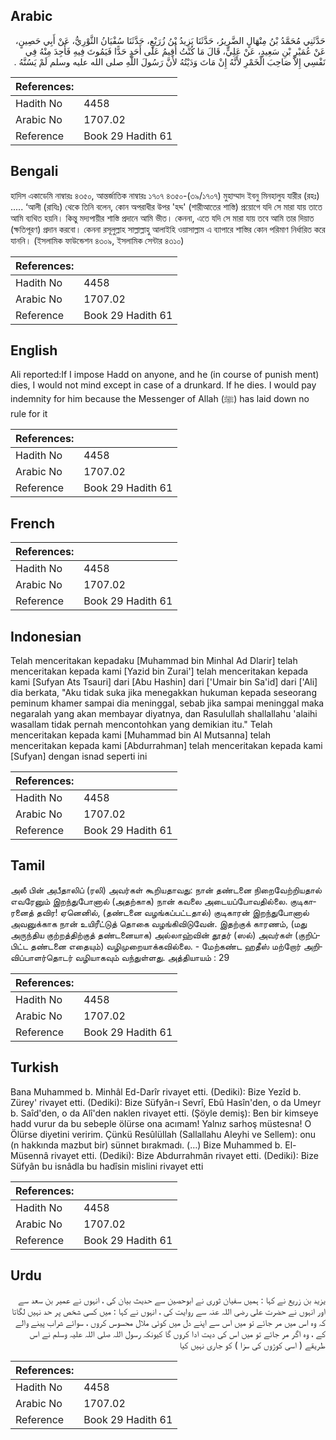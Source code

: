 ## Arabic


<div dir="rtl" lang="ar" style={{fontSize:'larger',backgroundColor:'#f8f9fa',padding:20}}>
حَدَّثَنِي مُحَمَّدُ بْنُ مِنْهَالٍ الضَّرِيرُ، حَدَّثَنَا يَزِيدُ بْنُ زُرَيْعٍ، حَدَّثَنَا سُفْيَانُ الثَّوْرِيُّ، عَنْ أَبِي حَصِينٍ، عَنْ عُمَيْرِ بْنِ سَعِيدٍ، عَنْ عَلِيٍّ، قَالَ مَا كُنْتُ أُقِيمُ عَلَى أَحَدٍ حَدًّا فَيَمُوتَ فِيهِ فَأَجِدَ مِنْهُ فِي نَفْسِي إِلاَّ صَاحِبَ الْخَمْرِ لأَنَّهُ إِنْ مَاتَ وَدَيْتُهُ لأَنَّ رَسُولَ اللَّهِ صلى الله عليه وسلم لَمْ يَسُنَّهُ ‏.‏
</div>
<div style={{backgroundColor:'#f8f9fa',padding:20, marginBottom: 10}}><table> <thead> <tr> <th>References:</th> <th></th> </tr> </thead> <tbody><tr><td>Hadith No</td><td>4458</td></tr><tr><td>Arabic No</td><td>1707.02</td></tr><tr><td>Reference</td><td>Book 29 Hadith 61</td></tr></tbody></table></div>

## Bengali


<div dir="ltr" lang="bn" style={{fontSize:'larger',backgroundColor:'#f8f9fa',padding:20}}>
হাদিস একাডেমি নাম্বারঃ ৪৩৫০, আন্তর্জাতিক নাম্বারঃ ১৭০৭ ৪৩৫০-(৩৯/১৭০৭) মুহাম্মাদ ইবনু মিনহালুয যারীর (রহঃ) ..... ‘আলী (রাযিঃ) থেকে তিনি বলেন, কোন অপরাধীর উপর 'হদ্দ' (শারীআতের শাস্তি) প্রয়োগে যদি সে মারা যায় তাতে আমি ব্যথিত হয়নি। কিন্তু মদ্যপায়ীর শাস্তি প্রদানে আমি ভীত। কেননা, এতে যদি সে মারা যায় তবে আমি তার দিয়াত (ক্ষতিপূরণ) প্রদান করবো। কেননা রসূলুল্লাহ সাল্লাল্লাহু আলাইহি ওয়াসাল্লাম এ ব্যাপারে শাস্তির কোন পরিমাণ নির্ধারিত করে যাননি। (ইসলামিক ফাউন্ডেশন ৪৩০৯, ইসলামিক সেন্টার ৪৩১০)
</div>
<div style={{backgroundColor:'#f8f9fa',padding:20, marginBottom: 10}}><table> <thead> <tr> <th>References:</th> <th></th> </tr> </thead> <tbody><tr><td>Hadith No</td><td>4458</td></tr><tr><td>Arabic No</td><td>1707.02</td></tr><tr><td>Reference</td><td>Book 29 Hadith 61</td></tr></tbody></table></div>

## English


<div dir="ltr" lang="en" style={{fontSize:'larger',backgroundColor:'#f8f9fa',padding:20}}>
Ali reported:If I impose Hadd on anyone, and he (in course of punish ment) dies, I would not mind except in case of a drunkard. If he dies. I would pay indemnity for him because the Messenger of Allah (ﷺ) has laid down no rule for it
</div>
<div style={{backgroundColor:'#f8f9fa',padding:20, marginBottom: 10}}><table> <thead> <tr> <th>References:</th> <th></th> </tr> </thead> <tbody><tr><td>Hadith No</td><td>4458</td></tr><tr><td>Arabic No</td><td>1707.02</td></tr><tr><td>Reference</td><td>Book 29 Hadith 61</td></tr></tbody></table></div>

## French


<div dir="ltr" lang="fr" style={{fontSize:'larger',backgroundColor:'#f8f9fa',padding:20}}>

</div>
<div style={{backgroundColor:'#f8f9fa',padding:20, marginBottom: 10}}><table> <thead> <tr> <th>References:</th> <th></th> </tr> </thead> <tbody><tr><td>Hadith No</td><td>4458</td></tr><tr><td>Arabic No</td><td>1707.02</td></tr><tr><td>Reference</td><td>Book 29 Hadith 61</td></tr></tbody></table></div>

## Indonesian


<div dir="ltr" lang="id" style={{fontSize:'larger',backgroundColor:'#f8f9fa',padding:20}}>
Telah menceritakan kepadaku [Muhammad bin Minhal Ad Dlarir] telah menceritakan kepada kami [Yazid bin Zurai'] telah menceritakan kepada kami [Sufyan Ats Tsauri] dari [Abu Hashin] dari ['Umair bin Sa'id] dari ['Ali] dia berkata, "Aku tidak suka jika menegakkan hukuman kepada seseorang peminum khamer sampai dia meninggal, sebab jika sampai meninggal maka negaralah yang akan membayar diyatnya, dan Rasulullah shallallahu 'alaihi wasallam tidak pernah mencontohkan yang demikian itu." Telah menceritakan kepada kami [Muhammad bin Al Mutsanna] telah menceritakan kepada kami [Abdurrahman] telah menceritakan kepada kami [Sufyan] dengan isnad seperti ini
</div>
<div style={{backgroundColor:'#f8f9fa',padding:20, marginBottom: 10}}><table> <thead> <tr> <th>References:</th> <th></th> </tr> </thead> <tbody><tr><td>Hadith No</td><td>4458</td></tr><tr><td>Arabic No</td><td>1707.02</td></tr><tr><td>Reference</td><td>Book 29 Hadith 61</td></tr></tbody></table></div>

## Tamil


<div dir="ltr" lang="ta" style={{fontSize:'larger',backgroundColor:'#f8f9fa',padding:20}}>
அலீ பின் அபீதாலிப் (ரலி) அவர்கள் கூறியதாவது: நான் தண்டனை நிறைவேற்றியதால் எவரேனும் இறந்துபோனால் (அதற்காக) நான் கவலை அடையப்போவதில்லை. குடிகாரனைத் தவிர! ஏனெனில், (தண்டனை வழங்கப்பட்டதால்) குடிகாரன் இறந்துபோனால் அவனுக்காக நான் உயிரீட்டுத் தொகை வழங்கிவிடுவேன். இதற்குக் காரணம், (மது அருந்திய குற்றத்திற்குத் தண்டனையாக) அல்லாஹ்வின் தூதர் (ஸல்) அவர்கள் (குறிப்பிட்ட தண்டனை எதையும்) வழிமுறையாக்கவில்லை. - மேற்கண்ட ஹதீஸ் மற்றோர் அறிவிப்பாளர்தொடர் வழியாகவும் வந்துள்ளது. அத்தியாயம் : 29
</div>
<div style={{backgroundColor:'#f8f9fa',padding:20, marginBottom: 10}}><table> <thead> <tr> <th>References:</th> <th></th> </tr> </thead> <tbody><tr><td>Hadith No</td><td>4458</td></tr><tr><td>Arabic No</td><td>1707.02</td></tr><tr><td>Reference</td><td>Book 29 Hadith 61</td></tr></tbody></table></div>

## Turkish


<div dir="ltr" lang="tr" style={{fontSize:'larger',backgroundColor:'#f8f9fa',padding:20}}>
Bana Muhammed b. Minhâl Ed-Darîr rivayet etti. (Dediki): Bize Yezîd b. Zürey' rivayet etti. (Dediki): Bize Süfyân-ı Sevrî, Ebû Hasîn'den, o da Umeyr b. Saîd'den, o da Alî'den naklen rivayet etti. (Şöyle demiş): Ben bir kimseye hadd vurur da bu sebeple ölürse ona acımam! Yalnız sarhoş müstesna! O Ölürse diyetini veririm. Çünkü Resûlüllah (Sallallahu Aleyhi ve Sellem): onu (n hakkında mazbut bir) sünnet bırakmadı. (…) Bize Muhammed b. El-Müsennâ rivayet etti. (Dediki): Bize Abdurrahmân rivayet etti. (Dediki): Bize Süfyân bu isnâdla bu hadîsin mislini rivayet etti
</div>
<div style={{backgroundColor:'#f8f9fa',padding:20, marginBottom: 10}}><table> <thead> <tr> <th>References:</th> <th></th> </tr> </thead> <tbody><tr><td>Hadith No</td><td>4458</td></tr><tr><td>Arabic No</td><td>1707.02</td></tr><tr><td>Reference</td><td>Book 29 Hadith 61</td></tr></tbody></table></div>

## Urdu


<div dir="rtl" lang="ur" style={{fontSize:'larger',backgroundColor:'#f8f9fa',padding:20}}>
یزید بن زریع نے کہا : ہمیں سفیان ثوری نے ابوحصین سے حدیث بیان کی ، انہوں نے عمیر بن سعد سے اور انہوں نے حضرت علی رضی اللہ عنہ سے روایت کی ، انہوں نے کہا : میں کسی شخص پر حد نہیں لگاتا کہ وہ اس میں مر جائے تو میں اس سے اپنے دل میں کوئی ملال محسوس کروں ، سوائے شراب پینے والے کے ، وہ اگر مر جائے تو میں اس کی دیت ادا کروں گا کیونکہ رسول اللہ صلی اللہ علیہ وسلم نے اس طریقے ( اسی کوڑوں کی سزا ) کو جاری نہیں کیا
</div>
<div style={{backgroundColor:'#f8f9fa',padding:20, marginBottom: 10}}><table> <thead> <tr> <th>References:</th> <th></th> </tr> </thead> <tbody><tr><td>Hadith No</td><td>4458</td></tr><tr><td>Arabic No</td><td>1707.02</td></tr><tr><td>Reference</td><td>Book 29 Hadith 61</td></tr></tbody></table></div>